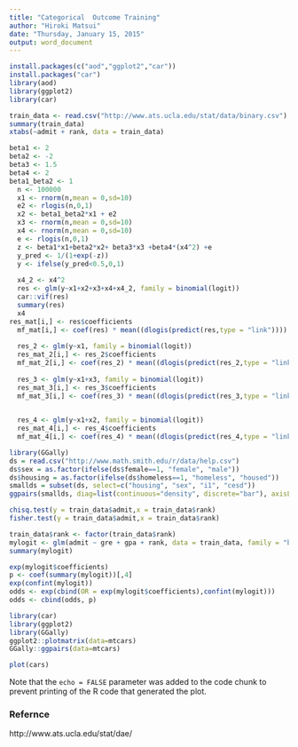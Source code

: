 ```yaml
---
title: "Categorical  Outcome Training"
author: "Hiroki Matsui"
date: "Thursday, January 15, 2015"
output: word_document
---
```




```r
install.packages(c("aod","ggplot2","car"))
install.packages("car")
library(aod)
library(ggplot2)
library(car)
```

```r
train_data <- read.csv("http://www.ats.ucla.edu/stat/data/binary.csv")
summary(train_data)
xtabs(~admit + rank, data = train_data)
```


```r
beta1 <- 2
beta2 <- -2
beta3 <- 1.5
beta4 <- 2
beta1_beta2 <- 1
  n <- 100000
  x1 <- rnorm(n,mean = 0,sd=10)
  e2 <- rlogis(n,0,1)
  x2 <- beta1_beta2*x1 + e2
  x3 <- rnorm(n,mean = 0,sd=10)
  x4 <- rnorm(n,mean = 0,sd=10)
  e <- rlogis(n,0,1)
  z <- beta1*x1+beta2*x2+ beta3*x3 +beta4*(x4^2) +e
  y_pred <- 1/(1+exp(-z))
  y <- ifelse(y_pred<0.5,0,1)
  
  x4_2 <- x4^2
  res <- glm(y~x1+x2+x3+x4+x4_2, family = binomial(logit))
  car::vif(res)
  summary(res)
  x4
res_mat[i,] <- res$coefficients
  mf_mat[i,] <- coef(res) * mean((dlogis(predict(res,type = "link"))))
  
  res_2 <- glm(y~x1, family = binomial(logit))
  res_mat_2[i,] <- res_2$coefficients
  mf_mat_2[i,] <- coef(res_2) * mean((dlogis(predict(res_2,type = "link"))))
  
  res_3 <- glm(y~x1+x3, family = binomial(logit))
  res_mat_3[i,] <- res_3$coefficients
  mf_mat_3[i,] <- coef(res_3) * mean((dlogis(predict(res_3,type = "link"))))

  
  res_4 <- glm(y~x1+x2, family = binomial(logit))
  res_mat_4[i,] <- res_4$coefficients
  mf_mat_4[i,] <- coef(res_4) * mean((dlogis(predict(res_4,type = "link"))))

```

```r
library(GGally)
ds = read.csv("http://www.math.smith.edu/r/data/help.csv")
ds$sex = as.factor(ifelse(ds$female==1, "female", "male"))
ds$housing = as.factor(ifelse(ds$homeless==1, "homeless", "housed"))
smallds = subset(ds, select=c("housing", "sex", "i1", "cesd"))
ggpairs(smallds, diag=list(continuous="density", discrete="bar"), axisLabels="show")
```


```r
chisq.test(y = train_data$admit,x = train_data$rank)
fisher.test(y = train_data$admit,x = train_data$rank)
```

```r
train_data$rank <- factor(train_data$rank)
mylogit <- glm(admit ~ gre + gpa + rank, data = train_data, family = "binomial")
summary(mylogit)
```

```r
exp(mylogit$coefficients)
p <- coef(summary(mylogit))[,4]
exp(confint(mylogit))
odds <- exp(cbind(OR = exp(mylogit$coefficients),confint(mylogit)))
odds <- cbind(odds, p)

```


```r
library(car)
library(ggplot2)
library(GGally)
ggplot2::plotmatrix(data=mtcars)
GGally::ggpairs(data=mtcars)
```


```r
plot(cars)
```

Note that the `echo = FALSE` parameter was added to the code chunk to prevent printing of the R code that generated the plot.

### Refernce
http://www.ats.ucla.edu/stat/dae/